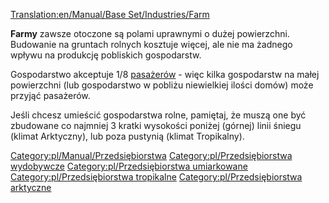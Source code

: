[[Translation:en/Manual/Base Set/Industries/Farm]]

{{pl/Manual/Base Set/Industries/Przedsiębiorstwa|name=Farma
|image=en/Manual/Base Set/Industries/Farm.png
|caption=Umiarkowany
|image2=en/Manual/Base Set/Industries/Arctic&Tropic Farm.png
|caption2=Arktyczny & Tropikalny
|climates=[[pl/Manual/Klimat]], [[pl/Manual/Klimat]], [[pl/Manual/Klimat]]
|accepts=Nic
|produces=[[pl/Manual/Base Set/Cargos/Zboże|Zboże]], [[pl/Manual/Base Set/Cargos/Żywiec|Żywiec]] (tylko Umiarkowny), <br/>[[pl/Manual/Base Set/Cargos/Pszenica|Pszenica]], [[pl/Manual/Base Set/Cargos/Żywiec|Żywiec]] (tylko Arktyczny), <br/>[[pl/Manual/Base Set/Cargos/Kukurydza|Kukurydza]] (tylko Tropikalny)
}}

'''Farmy''' zawsze otoczone są polami uprawnymi o dużej powierzchni. Budowanie na gruntach rolnych kosztuje więcej, ale nie ma żadnego wpływu na produkcję pobliskich gospodarstw.

Gospodarstwo akceptuje 1/8 [[pl/Manual/Base Set/Cargos/Pasażerowie|pasażerów]] - więc kilka gospodarstw na małej powierzchni (lub gospodarstwo w pobliżu  niewielkiej ilości domów) może przyjąć pasażerów.

Jeśli chcesz umieścić gospodarstwa rolne, pamiętaj, że muszą one być zbudowane co najmniej 3 kratki wysokości poniżej (górnej) linii śniegu (klimat Arktyczny), lub poza pustynią (klimat Tropikalny). 

{{pl/Manual/Base Set/Industries/Navbox Industries}}

[[Category:pl/Manual/Przedsiębiorstwa]]
[[Category:pl/Przedsiębiorstwa wydobywcze]]
[[Category:pl/Przedsiębiorstwa umiarkowane]]
[[Category:pl/Przedsiębiorstwa tropikalne]]
[[Category:pl/Przedsiębiorstwa arktyczne]]